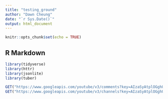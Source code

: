 ```yaml
---
title: "testing_ground"
author: "Dawn Cheung"
date: "`r Sys.Date()`"
output: html_document
---
```


```r
knitr::opts_chunk$set(echo = TRUE)
```

## R Markdown



```r
library(tidyverse)
library(httr)
library(jsonlite)
library(tuber)

GET("https://www.googleapis.com/youtube/v3/comments?key=AIzaSyAtplOGghUPgVdoPagSMP8UNZ3pk69F9EY&id=UCxX9wt5FWQUAAz4UrysqK9A&forUsername=ActualDannyGonzalez&part=snippet&textFormat=plainText")
GET("https://www.googleapis.com/youtube/v3/channels?key=AIzaSyAtplOGghUPgVdoPagSMP8UNZ3pk69F9EY&id=UCxX9wt5FWQUAAz4UrysqK9A&forUsername=numberphile&part=snippet,contentDetails,statistics")


```

